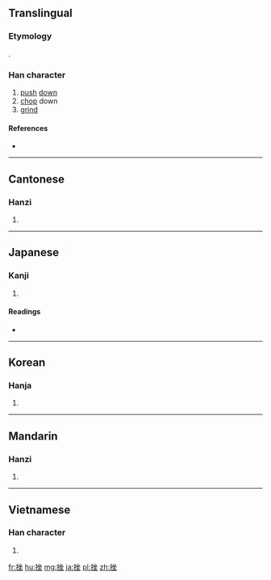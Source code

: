 ==Translingual==

===Etymology===
{{Han compound|手|坐|ls=psc|c1=s|c2=p|alt1=扌}}.

===Han character===
{{Han char|rn=64|rad=手|as=07|sn=10|four=5801<sub>4</sub>|canj=手人人土 (QOOG)|ids=⿰[[扌]][[坐]]}}

# [[push]] [[down]]
# [[chop]] down
# [[grind]]

====References====
* {{Han ref|kx=0431.220|dkj=12087|dj=0780.290|hdz=31885.030|uh=632B|ud=25387|bh=AEC0|bd=44736}}

----

==Cantonese==

===Hanzi===
{{yue-hanzi|jyut=[[co3]]|y=cho3}}

# {{defn|lang=yue|sort=手07}}

----

==Japanese==

===Kanji===
{{ja-kanji|grade=|rs=手07}}

# {{defn|lang=ja|sort=手07}}

====Readings====
* {{ja-readings|on=[[ざ]] (za), [[さ]] (sa)|kun=[[くじく]] (kujiku), [[くじける]] (kujikeru)}}

----

==Korean==

===Hanja===
{{ko-hanja|hangeul=좌|eumhun=|rv=jwa|mr=chwa|y=cwa}}

# {{defn|lang=ko|sort=手07}}

----

==Mandarin==

===Hanzi===
{{cmn-hanzi|pin=[[cuò]] ([[cuo4]]), [[zhēn]] ([[zhen1]]), [[zhěn]] ([[zhen3]])|wg=[[ts'o]]<sup>4</sup>, [[chen]]<sup>1</sup>, chen<sup>3</sup>}}

# {{defn|lang=cmn|sort=手07}}

----

==Vietnamese==

===Han character===
{{vi-hantu|[[toả]], [[doạ]], [[doá]]|rs=手07}}

# {{defn|lang=vi}}

[[fr:挫]]
[[hu:挫]]
[[mg:挫]]
[[ja:挫]]
[[pl:挫]]
[[zh:挫]]